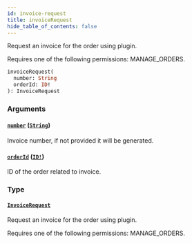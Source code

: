 ```yaml
---
id: invoice-request
title: invoiceRequest
hide_table_of_contents: false
---
```


Request an invoice for the order using plugin.

Requires one of the following permissions: MANAGE_ORDERS.

```graphql
invoiceRequest(
  number: String
  orderId: ID!
): InvoiceRequest
```

### Arguments

#### [`number`](#) ([`String`](../../../developer/api-reference/scalars/string))

Invoice number, if not provided it will be generated.

#### [`orderId`](#) ([`ID!`](../../../developer/api-reference/scalars/id))

ID of the order related to invoice.

### Type

#### [`InvoiceRequest`](../../../developer/api-reference/objects/invoice-request)

Request an invoice for the order using plugin.

Requires one of the following permissions: MANAGE_ORDERS.
